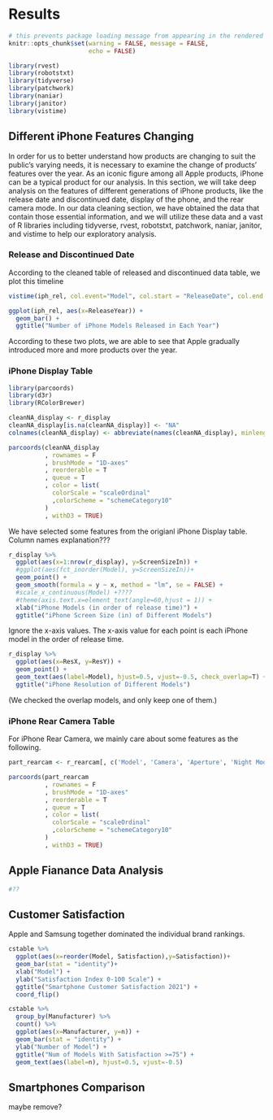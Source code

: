 # Results

```r
# this prevents package loading message from appearing in the rendered version of your problem set
knitr::opts_chunk$set(warning = FALSE, message = FALSE,
                      echo = FALSE)
```

```r
library(rvest)
library(robotstxt)
library(tidyverse) 
library(patchwork)
library(naniar)
library(janitor)
library(vistime)
```

## Different iPhone Features Changing

In order for us to better understand how products are changing to suit the public’s varying needs, it is necessary to examine the change of products’ features over the year. As an iconic figure among all Apple products, iPhone can be a typical product for our analysis. In this section, we will take deep analysis on the features of different generations of iPhone products, like the release date and discontinued date, display of the phone, and the rear camera mode. In our data cleaning section, we have obtained the data that contain those essential information, and we will utilize these data and a vast of R libraries including tidyverse, rvest, robotstxt, patchwork, naniar, janitor, and vistime to help our exploratory analysis. 

### Release and Discontinued Date
According to the cleaned table of released and discontinued data table, we plot this timeline 
```r
vistime(iph_rel, col.event="Model", col.start = "ReleaseDate", col.end = "DisconDate", optimize_y = TRUE)
```

```r
ggplot(iph_rel, aes(x=ReleaseYear)) +
  geom_bar() +
  ggtitle("Number of iPhone Models Released in Each Year")
```

According to these two plots, we are able to see that Apple gradually introduced more and more products over the year. 

### iPhone Display Table

```r
library(parcoords)
library(d3r)
library(RColorBrewer)

cleanNA_display <- r_display
cleanNA_display[is.na(cleanNA_display)] <- "NA"
colnames(cleanNA_display) <- abbreviate(names(cleanNA_display), minlength=5)

parcoords(cleanNA_display
          , rownames = F
          , brushMode = "1D-axes"
          , reorderable = T
          , queue = T
          , color = list(
            colorScale = "scaleOrdinal"
            ,colorScheme = "schemeCategory10"
          )
          , withD3 = TRUE)

```

We have selected some features from the origianl iPhone Display table.
Column names explanation??? 

```r
r_display %>%
  ggplot(aes(x=1:nrow(r_display), y=ScreenSizeIn)) +
  #ggplot(aes(fct_inorder(Model), y=ScreenSizeIn))+
  geom_point() +
  geom_smooth(formula = y ~ x, method = "lm", se = FALSE) +
  #scale_x_continuous(Model) +????
  #theme(axis.text.x=element_text(angle=60,hjust = 1)) +
  xlab("iPhone Models (in order of release time)") +
  ggtitle("iPhone Screen Size (in) of Different Models")
```

Ignore the x-axis values. The x-axis value for each point is each iPhone model in the order of release time. 


```r
r_display %>% 
  ggplot(aes(x=ResX, y=ResY)) +
  geom_point() +
  geom_text(aes(label=Model), hjust=0.5, vjust=-0.5, check_overlap=T) +
  ggtitle("iPhone Resolution of Different Models")
```

(We checked the overlap models, and only keep one of them.)


### iPhone Rear Camera Table
For iPhone Rear Camera, we mainly care about some features as the following.
```r
part_rearcam <- r_rearcam[, c('Model', 'Camera', 'Aperture', 'Night Mode', 'Flash', 'Video Recording', 'Optical Image Stabilization')]

parcoords(part_rearcam
          , rownames = F
          , brushMode = "1D-axes"
          , reorderable = T
          , queue = T
          , color = list(
            colorScale = "scaleOrdinal"
            ,colorScheme = "schemeCategory10"
          )
          , withD3 = TRUE)
```


## Apple Fianance Data Analysis

```r
#??
```


## Customer Satisfaction

Apple and Samsung together dominated the individual brand rankings.

```r
cstable %>%
  ggplot(aes(x=reorder(Model, Satisfaction),y=Satisfaction))+
  geom_bar(stat = "identity")+
  xlab("Model") +
  ylab("Satisfaction Index 0-100 Scale") +
  ggtitle("Smartphone Customer Satisfaction 2021") +
  coord_flip()
```

```r
cstable %>%
  group_by(Manufacturer) %>%
  count() %>%
  ggplot(aes(x=Manufacturer, y=n)) +
  geom_bar(stat = "identity") +
  ylab("Number of Model") +
  ggtitle("Num of Models With Satisfaction >=75") +
  geom_text(aes(label=n), hjust=0.5, vjust=-0.5)
```

## Smartphones Comparison
maybe remove?
